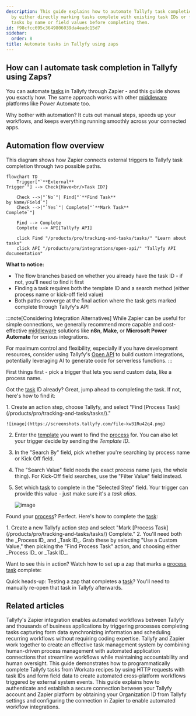 ```yaml
---
description: This guide explains how to automate Tallyfy task completion through Zapier
  by either directly marking tasks complete with existing task IDs or first finding
  tasks by name or field values before completing them.
id: f98cfcc695c3649806039da4eadc15d7
sidebar:
  order: 8
title: Automate tasks in Tallyfy using zaps
---
```



## How can I automate task completion in Tallyfy using Zaps?

You can automate [tasks](/products/pro/tracking-and-tasks/tasks/) in Tallyfy through Zapier - and this guide shows you exactly how. The same approach works with other [middleware](/products/pro/integrations/middleware/) platforms like Power Automate too.

Why bother with automation? It cuts out manual steps, speeds up your workflows, and keeps everything running smoothly across your connected apps.

## Automation flow overview

This diagram shows how Zapier connects external triggers to Tallyfy task completion through two possible paths.

```mermaid
flowchart TD
    Trigger["`**External**
Trigger`"] --> Check{Have<br/>Task ID?}
    
    Check -->|"`No`"| Find["`**Find Task**
by Name/Field`"]
    Check -->|"`Yes`"| Complete["`**Mark Task**
Complete`"]
    
    Find --> Complete
    Complete --> API[Tallyfy API]
    
    click Find "/products/pro/tracking-and-tasks/tasks/" "Learn about tasks"
    click API "/products/pro/integrations/open-api/" "Tallyfy API documentation"
```

**What to notice:**
- The flow branches based on whether you already have the task ID - if not, you'll need to find it first
- Finding a task requires both the template ID and a search method (either process name or kick-off field value)
- Both paths converge at the final action where the task gets marked complete through Tallyfy's API

:::note[Considering Integration Alternatives]
While Zapier can be useful for simple connections, we generally recommend more capable and cost-effective [middleware](/products/pro/integrations/middleware/) solutions like **n8n**, **Make**, or **Microsoft Power Automate** for serious integrations.

For maximum control and flexibility, especially if you have development resources, consider using Tallyfy's [Open API](/products/pro/integrations/open-api/) to build custom integrations, potentially leveraging AI to generate code for serverless functions.
:::

First things first - pick a trigger that lets you send custom data, like a process name.

Got the [task](/products/pro/tracking-and-tasks/tasks/) ID already? Great, jump ahead to completing the task. If not, here's how to find it:

<Steps>
1. Create an action step, choose Tallyfy, and select "Find [Process Task](/products/pro/tracking-and-tasks/tasks/)."

    ![image](https://screenshots.tallyfy.com/file-kw31Ru42q4.png)
2. Enter the [template](/products/pro/documenting/templates/) you want to find the [process](/products/pro/tracking-and-tasks/processes/) for. You can also let your trigger decide by sending the _Template ID_.
3. In the "Search By" field, pick whether you're searching by process name or Kick Off field.
4. The "Search Value" field needs the exact process name (yes, the whole thing). For Kick-Off field searches, use the "Filter Value" field instead.
5. Set which [task](/products/pro/tracking-and-tasks/tasks/) to complete in the "Selected Step" field. Your trigger can provide this value - just make sure it's a _task alias_.

    ![image](https://screenshots.tallyfy.com/file-Ib1LU2sgAY.png)
</Steps>

Found your [process](/products/pro/tracking-and-tasks/processes/)? Perfect. Here's how to complete the [task](/products/pro/tracking-and-tasks/tasks/):

<Steps>
1. Create a new Tallyfy action step and select "Mark [Process Task](/products/pro/tracking-and-tasks/tasks/) Complete."
2. You'll need both the _Process ID_ and _Task ID_. Grab these by selecting "Use a Custom Value," then picking the "Find Process Task" action, and choosing either _Process ID_ or _Task ID_.
</Steps>

Want to see this in action? Watch how to set up a zap that marks a [process task](/products/pro/tracking-and-tasks/tasks/) complete:

<lite-vimeo videoid="326754823"></lite-vimeo>

Quick heads-up: Testing a zap that completes a [task](/products/pro/tracking-and-tasks/tasks/)? You'll need to manually re-open that task in Tallyfy afterwards.


## Related articles
<CardGrid>
<LinkTitleCard header="<b>Middleware > Zapier</b>" href="/products/pro/integrations/middleware/zapier/" > Tallyfy's Zapier integration enables automated workflows between Tallyfy and thousands of business applications by triggering processes completing tasks capturing form data synchronizing information and scheduling recurring workflows without requiring coding expertise. </LinkTitleCard>
<LinkTitleCard header="<b>Zapier > Tallyfy and Zapier</b>" href="/products/pro/integrations/middleware/zapier/how-can-i-improve-task-management-with-tallyfy/" > Tallyfy and Zapier work together to create an effective task management system by combining human-driven process management with automated application connections that streamline workflows while maintaining accountability and human oversight. </LinkTitleCard>
<LinkTitleCard header="<b>Workato > Complete Tallyfy tasks from Workato</b>" href="/products/pro/integrations/middleware/workato/how-to-complete-tallyfy-tasks-from-workato/" > This guide demonstrates how to programmatically complete Tallyfy tasks from Workato recipes by using HTTP requests with task IDs and form field data to create automated cross-platform workflows triggered by external system events. </LinkTitleCard>
<LinkTitleCard header="<b>Zapier > Connect Tallyfy to Zapier</b>" href="/products/pro/integrations/middleware/zapier/how-to-connect-your-tallyfy-account-to-zapier/" > This guide explains how to authenticate and establish a secure connection between your Tallyfy account and Zapier platform by obtaining your Organization ID from Tallyfy settings and configuring the connection in Zapier to enable automated workflow integrations. </LinkTitleCard>
</CardGrid>